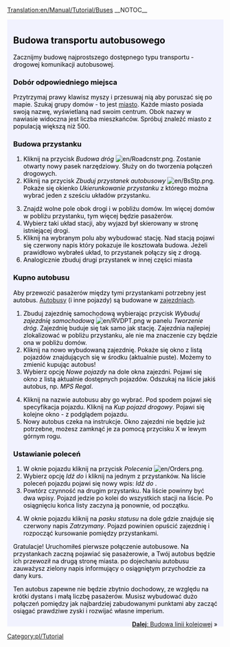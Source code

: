 [[Translation:en/Manual/Tutorial/Buses]]
__NOTOC__
{{en/Tabs|5|2
|pl/Manual/Tutorial/Tutorial|1. Zaczynamy<!--
-->|pl/Manual/Tutorial/Tutorial/Autobusy|2. Autobusy<!--
-->|pl/Manual/Tutorial/Tutorial/Pociagi|3. Pociągi<!--
-->|pl/Manual/Tutorial/Tutorial/Samoloty|4. Samoloty<!--
-->|pl/Manual/Tutorial/Tutorial/Podsumowanie|5. Podsumowanie}}
<div style="padding:.5em 1em 1em 1em; border-top:none; background-color:#f1f2fe; color:#000;">
{{pl/Tutorial}}
==Budowa transportu autobusowego==
Zacznijmy budowę najprostszego dostępnego typu transportu - drogowej komunikacji autobusowej.

===Dobór odpowiedniego miejsca===
Przytrzymaj prawy klawisz myszy i przesuwaj nią aby poruszać się po mapie. Szukaj grupy domów - to jest [[pl/Manual/Miasta|miasto]]. Każde miasto posiada swoją nazwę, wyświetlaną nad swoim centrum. Obok nazwy w nawiasie widoczna jest liczba mieszkańców. Spróbuj znaleźć miasto z populacją większą niż 500.
{{en/Phototable|[[File:pl/Tutorial bus 1.png|400px]]|Miasto|none}}

===Budowa przystanku===
#Kliknij na przycisk ''Budowa dróg'' [[File:en/Roadcnstr.png]]. Zostanie otwarty nowy pasek narzędziowy. Służy on do tworzenia połączeń drogowych.
#Kliknij na przycisk ''Zbuduj przystanek autobusowy'' [[File:en/BsStp.png]]. Pokaże się okienko ''Ukierunkowanie przystanku'' z którego można wybrać jeden z sześciu układów przystanku.
{{en/Phototable|[[File:pl/Tutorial bus 2.png]]|Wybierz ukierunkowanie i położenie|none|6=:}}
<ol start="3">
<li>Znajdź wolne pole obok drogi i w pobliżu domów. Im więcej domów w pobliżu przystanku, tym więcej będzie pasażerów. 
<li>Wybierz taki układ stacji, aby wyjazd był skierowany w stronę istniejącej drogi.
<li>Kliknij na wybranym polu aby wybudować stację. Nad stacją pojawi się czerwony napis który pokazuje ile kosztowała budowa. Jeżeli prawidłowo wybrałeś układ, to przystanek połączy się z drogą.
<li>Analogicznie zbuduj drugi przystanek w innej części miasta
</ol>
{{en/Phototable|[[File:pl/Tutorial bus 4.png|400px]]|Po wybudowaniu przystanków|none|6=:}}

===Kupno autobusu===
Aby przewozić pasażerów między tymi przystankami potrzebny jest autobus. [[pl/Manual/Pojazdy drogowe|Autobusy]] (i inne pojazdy) są budowane w [[pl/Zajezdnie|zajezdniach]].
#Zbuduj zajezdnię samochodową wybierając przycisk ''Wybuduj zajezdnię samochodową'' [[File:en/RVDPT.png]] w panelu ''Tworzenie dróg''. Zajezdnię buduje się tak samo jak stację. Zajezdnia najlepiej zlokalizować w pobliżu przystanku, ale nie ma znaczenie czy będzie ona w pobliżu domów.
#Kliknij na nowo wybudowaną zajezdnię. Pokaże się okno z listą pojazdów znajdujących się w środku (aktualnie puste). Możemy to zmienić kupując autobus!
#Wybierz opcję ''Nowe pojazdy'' na dole okna zajezdni. Pojawi się okno z listą aktualnie dostępnych pojazdów. Odszukaj na liście jakiś autobus, np. ''MPS Regal''.
{{en/Phototable|[[File:pl/Tutorial bus 5.png]]|W zajezdni...|none|6=:}}
<ol start="4">
<li>Kliknij na nazwie autobusu aby go wybrać. Pod spodem pojawi się specyfikacja pojazdu. Kliknij na ''Kup pojazd drogowy''. Pojawi się kolejne okno - z podglądem pojazdu.
<li>Nowy autobus czeka na instrukcje. Okno zajezdni nie będzie już potrzebne, możesz zamknąć je za pomocą przycisku X w lewym górnym rogu.
</ol>
===Ustawianie poleceń===
#W oknie pojazdu kliknij na przycisk ''Polecenia'' [[File:en/Orders.png]]. 
#Wybierz opcję ''Idź do'' i kliknij na jednym z przystanków. Na liście poleceń pojazdu pojawi się nowy wpis: ''Idź do <nazwa stacji>''.
#Powtórz czynność na drugim przystanku. Na liście powinny być dwa wpisy. Pojazd jedzie po kolei do wszystkich stacji na liście. Po osiągnięciu końca listy zaczyna ją ponownie, od początku.
{{en/Phototable|[[File:pl/Tutorial bus 6.png]]|Polecenia|none|6=:}}
<ol start="4">
<li>W oknie pojazdu kliknij na ''pasku statusu'' na dole gdzie znajduje się czerwony napis ''Zatrzymany''. Pojazd powinien opuścić zajezdnię i rozpocząć kursowanie pomiędzy przystankami.
</ol>
{{en/Phototable|[[File:pl/Tutorial bus 7.png]]|Pierwszy autobus wjeżdża na przystanek.|none|6=:}}

Gratulacje! Uruchomiłeś pierwsze połączenie autobusowe. Na przystankach zaczną pojawiać się pasażerowie, a Twój autobus będzie ich przewoził na drugą stronę miasta. po dojechaniu autobusu zauważysz zielony napis informujący o osiągniętym przychodzie za dany kurs.

Ten autobus zapewne nie będzie zbytnio dochodowy, ze względu na krótki dystans i małą liczbę pasażerów. Musisz wybudować dużo połączeń pomiędzy jak najbardziej zabudowanymi punktami aby zacząć osiągać prawdziwe zyski i rozwijać własne imperium.

<span style="float: right">[[pl/Manual/Tutorial/Tutorial/Pociagi|'''Dalej''': Budowa linii kolejowej]] &raquo;</span>
</div>
[[Category:pl/Tutorial]]